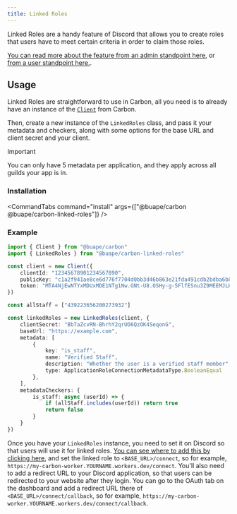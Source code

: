 ```yaml
---
title: Linked Roles
---
```


Linked Roles are a handy feature of Discord that allows you to create roles that users have to meet certain criteria in order to claim those roles.

[You can read more about the feature from an admin standpoint here](https://support.discord.com/hc/en-us/articles/10388356626711-Connections-Linked-Roles-Admins), or [from a user standpoint here.](https://support.discord.com/hc/en-us/articles/8063233404823-Connections-Linked-Roles-Community-Members).

## Usage

Linked Roles are straightforward to use in Carbon, all you need is to already have an instance of the [`Client`](/carbon/api/classes/Client) from Carbon.

Then, create a new instance of the `LinkedRoles` class, and pass it your metadata and checkers, along with some options for the base URL and client secret and your client.

> [!IMPORTANT]
> You can only have 5 metadata per application, and they apply across all guilds your app is in. 

### Installation

<CommandTabs command="install" args={["@buape/carbon @buape/carbon-linked-roles"]} />

### Example

```ts title="src/index.ts"
import { Client } from "@buape/carbon"
import { LinkedRoles } from "@buape/carbon-linked-roles"

const client = new Client({
	clientId: "12345678901234567890",
	publicKey: "c1a2f941ae8ce6d776f7704d0bb3d46b863e21fda491cdb2bdba6b8bc5fe7269",
	token: "MTA4NjEwNTYxMDUxMDE1NTg1Nw.GNt-U8.OSHy-g-5FlfESnu3Z9MEEMJLHiRthXajiXNwiE"
})

const allStaff = ["439223656200273932"]

const linkedRoles = new LinkedRoles(client, {
	clientSecret: "Bb7aZcvRN-BhrhY2qrUO6QzOK4SeqonG",
	baseUrl: "https://example.com",
	metadata: [
		{
			key: "is_staff",
			name: "Verified Staff",
			description: "Whether the user is a verified staff member",
			type: ApplicationRoleConnectionMetadataType.BooleanEqual
		},
	],
	metadataCheckers: {
		is_staff: async (userId) => {
			if (allStaff.includes(userId)) return true
			return false
		}
	}
})
```

Once you have your `LinkedRoles` instance, you need to set it on Discord so that users will use it for linked roles.
[You can see where to add this by clicking here](/carbon/developer-portal/urls), and set the linked role to `<BASE_URL>/connect`, so for example, `https://my-carbon-worker.YOURNAME.workers.dev/connect`.
You'll also need to add a redirect URL to your Discord application, so that users can be redirected to your website after they login.
You can go to the OAuth tab on the dashboard and add a redirect URL there of `<BASE_URL>/connect/callback`, so for example, `https://my-carbon-worker.YOURNAME.workers.dev/connect/callback`.